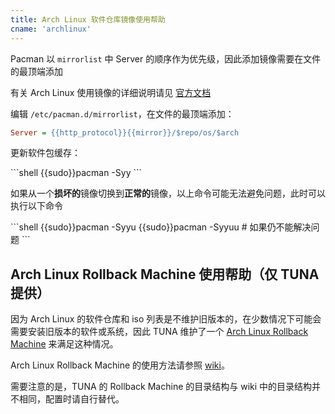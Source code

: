 ```yaml
---
title: Arch Linux 软件仓库镜像使用帮助
cname: 'archlinux'
---
```


Pacman 以 `mirrorlist` 中 Server 的顺序作为优先级，因此添加镜像需要在文件的最顶端添加

有关 Arch Linux 使用镜像的详细说明请见 [官方文档](https://wiki.archlinux.org/title/mirrors)

编辑 `/etc/pacman.d/mirrorlist`，在文件的最顶端添加：

<CodeBlock>

```ini
Server = {{http_protocol}}{{mirror}}/$repo/os/$arch
```

</CodeBlock>

更新软件包缓存：

<CodeBlock>
```shell
{{sudo}}pacman -Syy
```
</CodeBlock>

如果从一个**损坏的**镜像切换到**正常的**镜像，以上命令可能无法避免问题，此时可以执行以下命令

<CodeBlock>
```shell
{{sudo}}pacman -Syyu
{{sudo}}pacman -Syyuu # 如果仍不能解决问题
```
</CodeBlock>

## Arch Linux Rollback Machine 使用帮助（仅 TUNA 提供）

因为 Arch Linux 的软件仓库和 iso 列表是不维护旧版本的，在少数情况下可能会需要安装旧版本的软件或系统，因此 TUNA 维护了一个 [Arch Linux Rollback Machine](https://arch-archive.tuna.tsinghua.edu.cn/) 来满足这种情况。

Arch Linux Rollback Machine 的使用方法请参照 [wiki](https://wiki.archlinux.org/title/Arch_Linux_Archive)。

需要注意的是，TUNA 的 Rollback Machine 的目录结构与 wiki 中的目录结构并不相同，配置时请自行替代。

